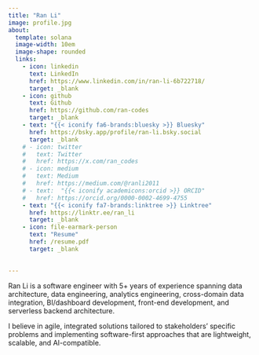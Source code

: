 ```yaml
---
title: "Ran Li"
image: profile.jpg
about:
  template: solana
  image-width: 10em
  image-shape: rounded
  links:
    - icon: linkedin
      text: LinkedIn
      href: https://www.linkedin.com/in/ran-li-6b722718/
      target: _blank
    - icon: github
      text: Github
      href: https://github.com/ran-codes
      target: _blank
    - text: "{{< iconify fa6-brands:bluesky >}} Bluesky"
      href: https://bsky.app/profile/ran-li.bsky.social
      target: _blank
    # - icon: twitter
    #   text: Twitter
    #   href: https://x.com/ran_codes
    # - icon: medium
    #   text: Medium
    #   href: https://medium.com/@ranli2011
    # - text:  "{{< iconify academicons:orcid >}} ORCID"
    #   href: https://orcid.org/0000-0002-4699-4755
    - text: "{{< iconify fa7-brands:linktree >}} Linktree"
      href: https://linktr.ee/ran_li
      target: _blank
    - icon: file-earmark-person
      text: "Resume"
      href: /resume.pdf
      target: _blank

      
---
```


Ran Li is a software engineer with 5+ years of experience spanning data architecture, data engineering, analytics engineering, cross-domain data integration, BI/dashboard development, front-end development, and serverless backend architecture.

I believe in agile, integrated solutions tailored to stakeholders' specific problems and implementing software-first approaches that are lightweight, scalable, and AI-compatible.